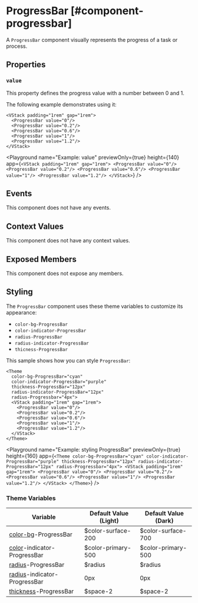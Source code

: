 
# ProgressBar [#component-progressbar]

A `ProgressBar` component visually represents the progress of a task or process.

## Properties

### `value`

This property defines the progress value with a number between 0 and 1.

The following example demonstrates using it:

```ueml copy {2-6}
<VStack padding="1rem" gap="1rem">
  <ProgressBar value="0"/>
  <ProgressBar value="0.2"/>
  <ProgressBar value="0.6"/>
  <ProgressBar value="1"/>
  <ProgressBar value="1.2"/>
</VStack>
```

<Playground
  name="Example: value"
  previewOnly={true}
  height={140}
  app={`
    <VStack padding="1rem" gap="1rem">
      <ProgressBar value="0"/>
      <ProgressBar value="0.2"/>
      <ProgressBar value="0.6"/>
      <ProgressBar value="1"/>
      <ProgressBar value="1.2"/>
    </VStack>
  `}
/>

## Events

This component does not have any events.

## Context Values

This component does not have any context values.

## Exposed Members

This component does not expose any members.

## Styling

The `ProgressBar` component uses these theme variables to customize its appearance:

- `color-bg-ProgressBar`
- `color-indicator-ProgressBar`
- `radius-ProgressBar`
- `radius-indicator-ProgressBar`
- `thicness-ProgressBar`

This sample shows how you can style `ProgressBar`:

```ueml copy
<Theme
  color-bg-ProgressBar="cyan"
  color-indicator-ProgressBar="purple"
  thickness-ProgressBar="12px"
  radius-indicator-ProgressBar="12px"
  radius-Progressbar="4px">
  <VStack padding="1rem" gap="1rem">
    <ProgressBar value="0"/>
    <ProgressBar value="0.2"/>
    <ProgressBar value="0.6"/>
    <ProgressBar value="1"/>
    <ProgressBar value="1.2"/>
  </VStack>
</Theme>
```

<Playground
  name="Example: styling ProgressBar"
  previewOnly={true}
  height={160}
  app={`
    <Theme
      color-bg-ProgressBar="cyan"
      color-indicator-ProgressBar="purple"
      thickness-ProgressBar="12px"
      radius-indicator-ProgressBar="12px"
      radius-Progressbar="4px">
      <VStack padding="1rem" gap="1rem">
        <ProgressBar value="0"/>
        <ProgressBar value="0.2"/>
        <ProgressBar value="0.6"/>
        <ProgressBar value="1"/>
        <ProgressBar value="1.2"/>
      </VStack>
    </Theme>
  `}
/>

### Theme Variables

| Variable | Default Value (Light) | Default Value (Dark) |
| --- | --- | --- |
| [color-bg](../styles-and-themes/common-units/#color-values)-ProgressBar | $color-surface-200 | $color-surface-700 |
| [color](../styles-and-themes/common-units/#color-values)-indicator-ProgressBar | $color-primary-500 | $color-primary-500 |
| [radius](../styles-and-themes/common-units/#border-rounding)-ProgressBar | $radius | $radius |
| [radius](../styles-and-themes/common-units/#border-rounding)-indicator-ProgressBar | 0px | 0px |
| [thickness](../styles-and-themes/common-units/#size-values)-ProgressBar | $space-2 | $space-2 |


